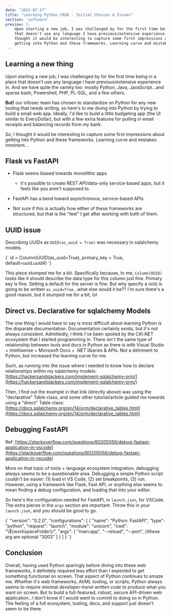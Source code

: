 ```yaml
---
date: "2022-07-27"
title: "Learning Python CRUD - Initial Choices & Issues"
section: 'software'
preview: |-
    Upon starting a new job, I was challenged by for the first time being in a place 
    that doesn't use any language I have previous/extensive experience in. So, I 
    thought it would be interesting to capture some first impressions about 
    getting into Python and these frameworks. Learning curve and mistakes imminent...
---
```


## Learning a new thing 

Upon starting a new job, I was challenged by for the first time being in a place 
that doesn't use any language I have previous/extensive experience in. And we 
have quite the variety too: mostly Python, Java, JavaScript...and sparse bash, 
Powershell, PHP, PL-SQL, and a few others.

**But!** our infosec team has chosen to standardize on Python for any new tooling 
that needs writing, so here's to me diving into Python by trying to build a small 
web app. Ideally, I'd like to build a little budgeting app (the UI similar to
EveryDollar), but with a few extra features for pulling in email receipts and 
balancing records from my bank.

So, I thought it would be interesting to capture some first impressions about 
getting into Python and these frameworks. Learning curve and mistakes imminent...


## Flask vs FastAPI

- Flask seems biased towards monolithic apps
    - it's possible to create REST API/data-only service-based apps, but it 
    feels like you aren't supposed to.
- FastAPi has a bend toward asynchronous, service-based APIs

- Not sure if this is actually how either of these frameworks are structured,
but that is the "feel" I get after working with both of them.

## UUID issue

Describing UUIDs as `UUID(as_uuid = True)` was necessary in sqlalchemy models.

<MyHighlighter language="python">
{` id = Column(UUID(as_uuid=True), primary_key = True, default=uuid.uuid4) `}
</MyHighlighter>

This piece stumped me for a bit. Specifically because, to me, `Column(UUID)` 
looks like it should describe the data type for this column just fine. Primary 
key is fine. Setting a default for the server is fine. But why specify a `UUID`
is going to be written `as_uuid=True`...what else would it be?? I'm sure there's 
a good reason, but it stumped me for a bit, lol


## Direct vs. Declarative for sqlalchemy Models

The one thing I would have to say is most difficult about learning Python is the 
disparate documentation. Documentation certainly exists, but it's not always 
consistent. Admittedly, I think I've been spoiled by the C#/.NET ecosystem that I 
started programming in. There isn't the same type of relationship between tools and 
docs in Python as there is with Visual Studio + Intellisense + Microsoft Docs + 
.NET libaries & APIs. Not a detriment to Python, but increased the learning curve 
for me.

Such, as running into the issue where I needed to know how to declare relationships 
within my sqlalchemy models: [https://hackersandslackers.com/implement-sqlalchemy-orm/](https://hackersandslackers.com/implement-sqlalchemy-orm/)

Then, I find out the example in that link (directly above) was using the "declarative"
Table class, and some other tutorial/article guided me towards using a "direct" Table 
class: [https://docs.sqlalchemy.org/en/14/orm/declarative_tables.html](https://docs.sqlalchemy.org/en/14/orm/declarative_tables.html)




## Debugging FastAPI

Ref: [https://stackoverflow.com/questions/60205056/debug-fastapi-application-in-vscode](https://stackoverflow.com/questions/60205056/debug-fastapi-application-in-vscode)

More on that topic of tools + language ecosystem integration, debugging always seems to be 
a questionable area. Debugging a simple Python script couldn't be easier: (1) load in VS Code, 
(2) set breakpoints, (3) run. However, using a framework like Flask, Fast API, or anything else 
seems to mean finding a debug configuration, and loading that into your editor.

So here's the configuration needed for FastAPI, in `launch.json`, for VSCode. The extra pieces in 
the `args` section are important. Throw this in your `launch.json`, and you should be good 
to go.

<MyHighlighter language="json">
{`
"version": "0.2.0",
  "configurations": [
    {
      "name": "Python: FastAPI",
      "type": "python",
      "request": "launch",
      "module": "uvicorn",
      "cwd": "\${workspaceFolder}/<folder to your main.py>",
      "args": [
        "main:app",
        "--reload",
        "--port", //these arg are optional
        "3003"
      ]
    }
  ]
}
`}
</MyHighlighter>

## Conclusion

Overall, having used Python sparingly before diving into these web frameworks, it definitely required 
less effort than I expected to get something functional on screen. That aspect of Python continues to 
amaze me. Whether it's web frameworks, AI/ML tooling, or scripts, Python always seems to require 
minimal _developer-hand-written code_ to produce what you want on screen. But to build a full-featured,
robust, secure API-driven web application...I don't know if I would want to commit to doing so in Python.
The feeling of a full ecosystem, tooling, docs, and support just doesn't seem to be there.